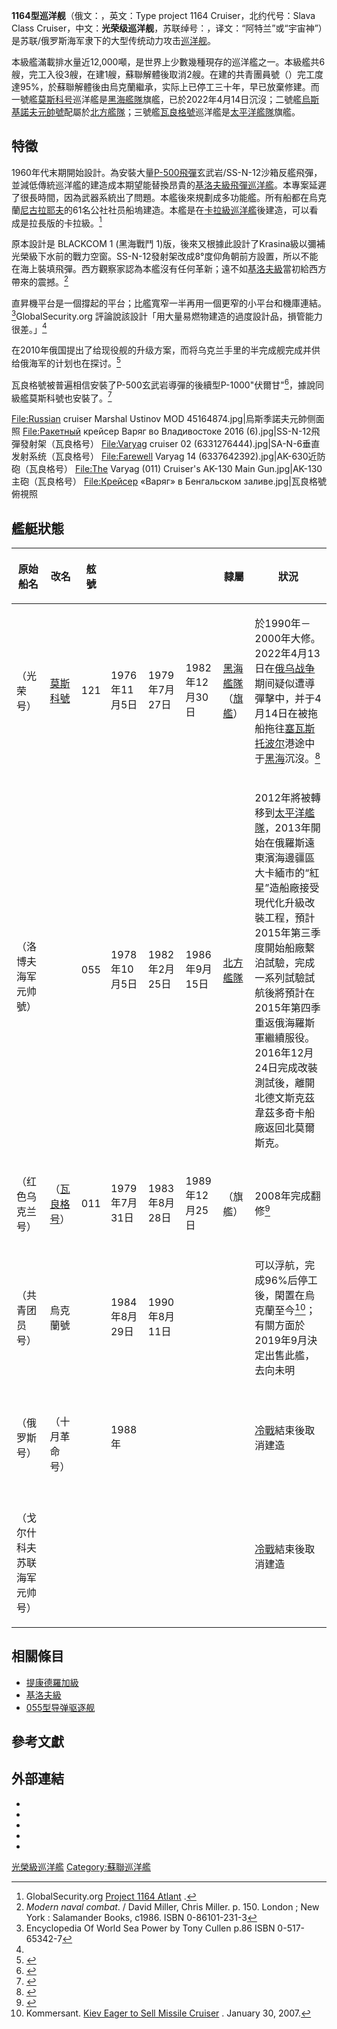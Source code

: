 {{Multiple issues|
{{copy edit}}
{{Refimprove|time=2021-07-28T05:54:55+00:00}}
{{expand|time=2010-08-27T07:09:39+00:00}}

}}
{{about|前蘇聯建造、現服役於俄羅斯海軍的飛彈巡洋艦|二戰時期英國皇家海軍的同名艦艇|光榮級航空母艦}}
{{軍艦模板
|名稱= 1164型/宇宙神級 [[File:Naval_Ensign_of_the_Soviet_Union_(1950-1991).svg|30px]] [[File:Naval_Ensign_of_Russia.svg|30px]]<br /><small>{{lang|ru|Атлант}}</small>
|圖片=[[File:Slava_cruiser_DN-SC-94-00156.jpg|300px]]
|照片說明=光榮級巡洋艦
|艦種= [[巡洋艦|巡洋艦]]
|艦名= 
|擁有國= {{URS}}<br>{{RUS}}
|代號= [[北約代號|北約代號]]：''光荣级(Slava class)''<br>設計代號：''{{lang|ru|1164 Атлант}}''
|前型= [[基洛夫级导弹巡洋舰|基洛夫级]]
|次型= 无
|製造= {{le|61名公社社員造船廠|61 Kommunara Shipbuilding Plant}}<br>[[尼古拉耶夫造船廠|尼古拉耶夫造船廠]]（三號艦）
|同型= 4艘
|竣工= 1980年代
|結局= 
|狀態= 2艘現役，1艘沈沒，1艘完成95%停工，閒置於烏克蘭後報廢。
|排水= 11,490噸
|標準= 
|基準= 
|滿載= 
|長度= 186.4 m
|闊度= 20.8 m
|吃水= 8.4 m
|飛行=
|动力方式= [[全燃交替動力方式|全燃交替動力方式]]（COGOG）
|引擎= 130,000馬力（95,600 kWt）雙軸
|極速= 32節
|續航= 7,500浬
|燃料= 柴油
|乘員= 529人（84軍官，75士官，370士兵）
|艦載機= 1架[[Ka-25|Ka-25]]或[[卡-27直升机|Ka-27直昇機]]
|裝備= 16 x [[P-500飛彈|P-500飛彈]]玄武岩/SS-N-12沙箱反艦飛彈<br/>64 x [[SA-10|S-300PMU(SA-N-6)雷鸣防空飛彈]]<br/>10 x 533mm雙連裝[[魚雷|魚雷]]管<br/>2 x 12連裝反潛火箭[[反潛火箭深彈發射器|RBU-6000]](48枚)<br/>2 x [[SA-8导弹|OSA-M SA-N-4短程防空飛彈]](40枚)<br/>1 x 雙連裝[[AK-130艦砲|130mm 艦砲AK-130]]<br/> 6 x [[AK-630近迫武器系统|30mm近迫防衛六管機砲AK-630M]]<br/>8 x 10連PK-10誘餌發射器<br/>2 x 雙連裝PK-2誘餌發射
|其它=
}}
'''1164型巡洋舰'''（俄文：{{lang|ru|Крейсера проекта 1164}}，英文：Type project 1164 Cruiser，北约代号：Slava Class Cruiser，中文：'''光荣级巡洋舰'''，苏联绰号：{{lang|ru|Атлант}}，译文：“阿特兰”或“宇宙神”）是苏联/俄罗斯海军隶下的大型传统动力攻击[[巡洋舰|巡洋舰]]。

本級艦滿載排水量近12,000噸，是世界上少數幾種現存的巡洋艦之一。本級艦共6艘，完工入役3艘，在建1艘，蘇聯解體後取消2艘。在建的共青團員號（{{lang|ru|Комсомолец}}）完工度達95%，於蘇聯解體後由烏克蘭繼承，实际上已停工三十年，早已放棄修建。而一號艦[[莫斯科號飛彈巡洋艦|莫斯科号]]巡洋艦是[[黑海艦隊|黑海艦隊]]旗艦，已於2022年4月14日沉沒；二號艦[[烏斯基諾夫元帥號|烏斯基諾夫元帥號]]配屬於[[北方艦隊|北方艦隊]]；三號艦[[瓦良格號巡洋艦_(1983年)|瓦良格號]]巡洋艦是[[太平洋艦隊_(俄羅斯)|太平洋艦隊]]旗艦。

== 特徵 ==
1960年代末期開始設計。為安裝大量[[P-500飛彈|P-500飛彈]]玄武岩/SS-N-12沙箱反艦飛彈，並減低傳統巡洋艦的建造成本期望能替換昂貴的[[基洛夫級飛彈巡洋艦|基洛夫級飛彈巡洋艦]]。本專案延遲了很長時間，因為武器系統出了問題。本艦後來規劃成多功能艦。所有船都在烏克蘭[[尼古拉耶夫_(尼古拉耶夫州)|尼古拉耶夫]]的61名公社社员船塢建造。本艦是在[[卡拉級巡洋艦|卡拉級巡洋艦]]後建造，可以看成是拉長版的卡拉級。<ref name="GS1164">GlobalSecurity.org [http://www.globalsecurity.org/military/world/russia/1164.htm Project 1164 Atlant] {{Wayback|url=http://www.globalsecurity.org/military/world/russia/1164.htm |date=20070425235416 }}.</ref>

原本設計是 BLACKCOM 1 (黑海戰鬥 1)版，後來又根據此設計了Krasina級以彌補光榮級下水前的戰力空窗。SS-N-12發射架改成8°度仰角朝前方設置，所以不能在海上裝填飛彈。西方觀察家認為本艦沒有任何革新；遠不如[[基洛夫級|基洛夫級]]當初給西方帶來的震撼。<ref>''Modern naval combat''. / David Miller, Chris Miller. p. 150. London ; New York : Salamander Books, c1986. ISBN 0-86101-231-3</ref>

直昇機平台是一個撐起的平台；比艦寬窄一半再用一個更窄的小平台和機庫連結。<ref>Encyclopedia Of World Sea Power by Tony Cullen p.86 ISBN 0-517-65342-7</ref>GlobalSecurity.org 評論說該設計「用大量易燃物建造的過度設計品，損管能力很差。」<ref name="GS1164"/>

在2010年俄国提出了给现役舰的升级方案，而将乌克兰手里的半完成舰完成并供给俄海军的计划也在探讨。<ref>{{Cite web |url=http://russiamil.wordpress.com/2010/08/24/the-future-of-the-russian-navy-part-1-large-combat-ships/ |title=存档副本 |accessdate=2012-05-20 |archive-date=2012-03-13 |archive-url=https://web.archive.org/web/20120313130620/http://russiamil.wordpress.com/2010/08/24/the-future-of-the-russian-navy-part-1-large-combat-ships/ |dead-url=no }}</ref>

瓦良格號被普遍相信安裝了P-500玄武岩導彈的後續型P-1000"伏爾甘"<ref>{{Cite web |url=http://books.google.co.uk/books?id=AyANAQAAMAAJ&dq=varyag+P-1000&q=P-1000+Vulkan |title=存档副本 |accessdate=2012-06-14 |archive-date=2014-04-29 |archive-url=https://web.archive.org/web/20140429050410/http://books.google.co.uk/books?id=AyANAQAAMAAJ&dq=varyag+P-1000&q=P-1000+Vulkan |dead-url=no }}</ref>，據說同級艦莫斯科號也安裝了。<ref>{{cite web |url=http://www.georgiatoday.ge/article_details.php?id=9173 |title=存档副本 |accessdate=2012-01-06 |deadurl=yes |archiveurl=https://web.archive.org/web/20120102161517/http://georgiatoday.ge/article_details.php?id=9173 |archivedate=2012-01-02 }}</ref>

<gallery>
File:Russian cruiser Marshal Ustinov MOD 45164874.jpg|烏斯季諾夫元帥侧面照
File:Ракетный крейсер Варяг во Владивостоке 2016 (6).jpg|SS-N-12飛彈發射架（瓦良格号）
File:Varyag cruiser 02 (6331276444).jpg|SA-N-6垂直发射系统（瓦良格号）
File:Farewell Varyag 14 (6337642392).jpg|AK-630近防砲（瓦良格号）
File:The Varyag (011) Cruiser's AK-130 Main Gun.jpg|AK-130主砲（瓦良格号）
File:Крейсер «Варяг» в Бенгальском заливе.jpg|瓦良格號俯視照
</gallery>

== 艦艇狀態 ==
{| class="wikitable"
|-
!原始船名
!改名
!舷號
!{{Nowrap|开工时间}}
!{{Nowrap|下水时间}}
!{{Nowrap|服役时间}}
!隸屬
!狀況
|-
|{{lang|ru|Слава}}（光荣号）
|{{lang|ru|Москва}} [[莫斯科號飛彈巡洋艦|莫斯科號]]
|121
|1976年11月5日
|1979年7月27日
|1982年12月30日
|[[黑海艦隊|黑海艦隊]]（[[旗艦|旗艦]]）
|於1990年－2000年大修。
2022年4月13日在[[2022年俄烏戰爭|俄乌战争]]期间疑似遭導彈擊中，并于4月14日在被拖船拖往[[塞瓦斯托波尔|塞瓦斯托波尔]]港途中于[[黑海|黑海]]沉沒。<ref name="BBC">{{cite web|title=Russian warship Moskva has sunk - defence ministry|url=https://www.bbc.com/news/world-europe-61114843|date=2022-04-14|website=[[BBC|BBC]]|access-date=2022-04-15|archive-date=2022-04-14|archive-url=https://web.archive.org/web/20220414201134/https://www.bbc.com/news/world-europe-61114843}}</ref>
|-
|{{lang|ru|Адмирал флота Лобов}}<br>（洛博夫海军元帅號）
|{{lang|ru|Маршал Устинов}}<br> {{link-en|乌斯季诺夫元帅号飞弹巡洋舰|Russian cruiser Marshal Ustinov|乌斯季诺夫元帅号}}
|055
|1978年10月5日
|1982年2月25日
|1986年9月15日
|[[北方艦隊|北方艦隊]]
|2012年將被轉移到[[太平洋艦隊|太平洋艦隊]]，2013年開始在俄羅斯遠東濱海邊疆區大卡緬市的“紅星”造船廠接受現代化升級改裝工程，預計2015年第三季度開始船廠繫泊試驗，完成一系列試驗試航後將預計在2015年第四季重返俄海羅斯軍繼續服役。
2016年12月24日完成改裝測試後，離開北德文斯克茲韋茲多奇卡船廠返回北莫爾斯克。
|-
|{{lang|ru|Червона Украина}}（红色乌克兰号）
|{{lang|ru|Варяг}}（[[瓦良格号巡洋舰_(1983年)|瓦良格号]]）
|011
|1979年7月31日
|1983年8月28日
|1989年12月25日
|{{Nowrap|[[太平洋舰队_(俄罗斯)|太平洋艦隊]]}}（旗艦）
|2008年完成翻修<ref>{{cite web|url=http://www.globalsecurity.org/military/world/russia/1164.htm|title=Krasina/Slava class|work=GlobalSecurity.org|accessdate=2007-02-27|last=|first=|archive-date=2007-04-25|archive-url=https://web.archive.org/web/20070425235416/http://www.globalsecurity.org/military/world/russia/1164.htm|dead-url=no}}</ref>
|-
|{{lang|ru|Комсомолец}}（共青团员号）
|烏克蘭號
|
|1984年8月29日
|1990年8月11日
|
|
|可以浮航，完成96%后停工後，閑置在烏克蘭至今<ref>Kommersant. [http://www.kommersant.com/p-9977/r_500/cruiser_sale/ Kiev Eager to Sell Missile Cruiser] {{Wayback|url=http://www.kommersant.com/p-9977/r_500/cruiser_sale/ |date=20151208065410 }}. January 30, 2007.</ref>；有關方面於2019年9月決定出售此艦，去向未明
|-
|{{lang|ru|Россия}}（俄罗斯号）
|{{lang|ru|Октябрьская революция}}<br>（十月革命号）
|
|1988年
|
|
|
|[[冷戰|冷戰]]結束後取消建造
|-
|{{lang|ru|Адмирал Флота Советского Союза Горшков}}<br>（戈尔什科夫苏联海军元帅号）
|
|
|
|
|
|
|[[冷戰|冷戰]]結束後取消建造
|}

== 相關條目 ==
* [[提康德羅加級|提康德羅加級]]
* [[基洛夫級|基洛夫級]]
* [[055型导弹驱逐舰|055型导弹驱逐舰]]

== 參考文獻 ==
{{Commons category|Slava class cruisers}}
{{reflist}}

== 外部連結 ==
* {{cite web|url=http://web.ukonline.co.uk/aj.cashmore/russia/cruisers/slava/index.html|title=Slava class data|work=Warships on the Web|accessdate=2007-02-27|last=|first=|deadurl=yes|archiveurl=https://web.archive.org/web/20070220202453/http://web.ukonline.co.uk/aj.cashmore/russia/cruisers/slava/index.html|archivedate=2007-02-20}}
* {{cite web|url=http://www.fas.org/man/dod-101/sys/ship/row/rus/1164.htm|title=Krasina/Slava class|work=Federation of American Scientists|accessdate=2007-02-27|last=|first=|archive-date=2007-02-24|archive-url=https://web.archive.org/web/20070224002609/http://www.fas.org/man/dod-101/sys/ship/row/rus/1164.htm|dead-url=no}}
* {{cite web|url=http://home19.inet.tele.dk/airwing/ships/moskva.htm|title=Moskva—Project no: 1164 Atlant|work=Airwing Kuznetsov|accessdate=2007-02-27|last=|first=|deadurl=yes|archiveurl=https://web.archive.org/web/20070703191052/http://home19.inet.tele.dk/airwing/ships/moskva.htm|archivedate=2007-07-03}}
* {{cite web|url=http://www.cruiser-moskva.info/eng/photos|title=75 Photos Guided Missile Cruiser "Moskva" (English language)|work=Cruiser Moskva|accessdate=2007-09-02|last=|first=|deadurl=yes|archiveurl=https://web.archive.org/web/20071022093707/http://www.cruiser-moskva.info/eng/photos/|archivedate=2007-10-22}}
* {{cite web|url=http://ship.bsu.by/main.asp?id=100198|title=Series 1164 Slava|work=Encyclopedia of Ships (Russian language)|accessdate=2007-02-27|last=|first=|archive-date=2007-03-12|archive-url=https://web.archive.org/web/20070312130239/http://ship.bsu.by/main.asp?id=100198|dead-url=no}}

{{光榮級巡洋艦}}
{{ColdwarSovietShips}}

[[Category:光榮級巡洋艦|]]
[[Category:蘇聯巡洋艦|Category:蘇聯巡洋艦]]